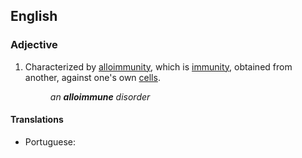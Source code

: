==English==

===Adjective===
{{en-adj|-}}
# {{lb|en|pathology}} Characterized by [[alloimmunity]], which is [[immunity]], obtained from another, against one's own [[cell]]s.
#: ''an '''alloimmune''' disorder''

====Translations====
{{trans-top|characterized by alloimmunity}}
* Portuguese: {{t|pt|aloimune}}
{{trans-mid}}
{{trans-bottom}}